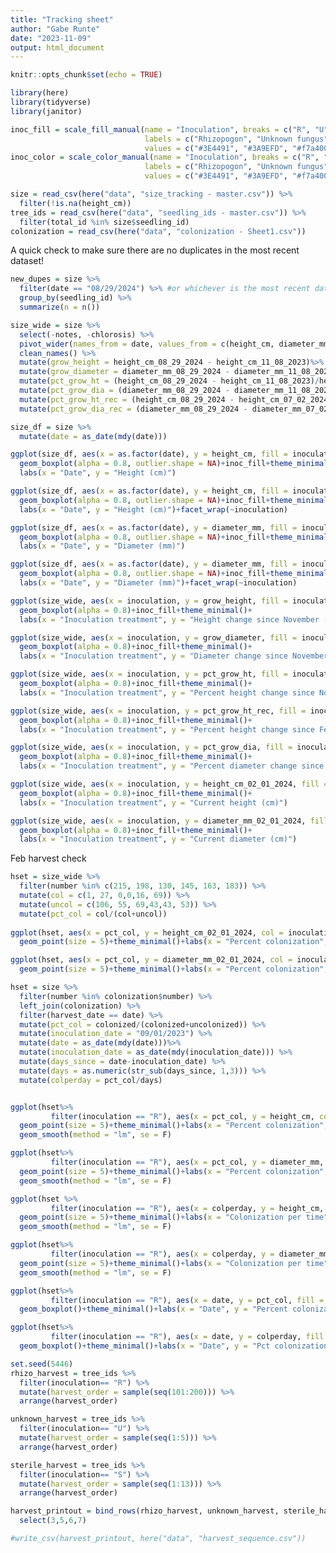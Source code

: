 ```yaml
---
title: "Tracking sheet"
author: "Gabe Runte"
date: "2023-11-09"
output: html_document
---
```


```r
knitr::opts_chunk$set(echo = TRUE)

library(here)
library(tidyverse)
library(janitor)

inoc_fill = scale_fill_manual(name = "Inoculation", breaks = c("R", "U", "S"), 
                              labels = c("Rhizopogon", "Unknown fungus", "Sterile"), 
                              values = c("#3E4491", "#3A9EFD", "#f7a400"))
inoc_color = scale_color_manual(name = "Inoculation", breaks = c("R", "U", "S"), 
                              labels = c("Rhizopogon", "Unknown fungus", "Sterile"), 
                              values = c("#3E4491", "#3A9EFD", "#f7a400"))
```

```r
size = read_csv(here("data", "size_tracking - master.csv")) %>% 
  filter(!is.na(height_cm)) 
tree_ids = read_csv(here("data", "seedling_ids - master.csv")) %>% 
  filter(total_id %in% size$seedling_id)
colonization = read_csv(here("data", "colonization - Sheet1.csv"))
```

A quick check to make sure there are no duplicates in the most recent dataset!
```r
new_dupes = size %>% 
  filter(date == "08/29/2024") %>% #or whichever is the most recent date
  group_by(seedling_id) %>% 
  summarize(n = n())
```



```r
size_wide = size %>% 
  select(-notes, -chlorosis) %>% 
  pivot_wider(names_from = date, values_from = c(height_cm, diameter_mm)) %>% 
  clean_names() %>% 
  mutate(grow_height = height_cm_08_29_2024 - height_cm_11_08_2023)%>% 
  mutate(grow_diameter = diameter_mm_08_29_2024 - diameter_mm_11_08_2023) %>% 
  mutate(pct_grow_ht = (height_cm_08_29_2024 - height_cm_11_08_2023)/height_cm_11_08_2023) %>% 
  mutate(pct_grow_dia = (diameter_mm_08_29_2024 - diameter_mm_11_08_2023)/diameter_mm_11_08_2023)%>% 
  mutate(pct_grow_ht_rec = (height_cm_08_29_2024 - height_cm_07_02_2024)/height_cm_07_02_2024) %>% 
  mutate(pct_grow_dia_rec = (diameter_mm_08_29_2024 - diameter_mm_07_02_2024)/diameter_mm_07_02_2024)

size_df = size %>% 
  mutate(date = as_date(mdy(date)))
```

```r


ggplot(size_df, aes(x = as.factor(date), y = height_cm, fill = inoculation))+
  geom_boxplot(alpha = 0.8, outlier.shape = NA)+inoc_fill+theme_minimal()+
  labs(x = "Date", y = "Height (cm)")

ggplot(size_df, aes(x = as.factor(date), y = height_cm, fill = inoculation))+
  geom_boxplot(alpha = 0.8, outlier.shape = NA)+inoc_fill+theme_minimal()+
  labs(x = "Date", y = "Height (cm)")+facet_wrap(~inoculation)

ggplot(size_df, aes(x = as.factor(date), y = diameter_mm, fill = inoculation))+
  geom_boxplot(alpha = 0.8, outlier.shape = NA)+inoc_fill+theme_minimal()+
  labs(x = "Date", y = "Diameter (mm)")

ggplot(size_df, aes(x = as.factor(date), y = diameter_mm, fill = inoculation))+
  geom_boxplot(alpha = 0.8, outlier.shape = NA)+inoc_fill+theme_minimal()+
  labs(x = "Date", y = "Diameter (mm)")+facet_wrap(~inoculation)

ggplot(size_wide, aes(x = inoculation, y = grow_height, fill = inoculation))+
  geom_boxplot(alpha = 0.8)+inoc_fill+theme_minimal()+
  labs(x = "Inoculation treatment", y = "Height change since November (cm)")

ggplot(size_wide, aes(x = inoculation, y = grow_diameter, fill = inoculation))+
  geom_boxplot(alpha = 0.8)+inoc_fill+theme_minimal()+
  labs(x = "Inoculation treatment", y = "Diameter change since November (cm)")

ggplot(size_wide, aes(x = inoculation, y = pct_grow_ht, fill = inoculation))+
  geom_boxplot(alpha = 0.8)+inoc_fill+theme_minimal()+
  labs(x = "Inoculation treatment", y = "Percent height change since November")

ggplot(size_wide, aes(x = inoculation, y = pct_grow_ht_rec, fill = inoculation))+
  geom_boxplot(alpha = 0.8)+inoc_fill+theme_minimal()+
  labs(x = "Inoculation treatment", y = "Percent height change since February")

ggplot(size_wide, aes(x = inoculation, y = pct_grow_dia, fill = inoculation))+
  geom_boxplot(alpha = 0.8)+inoc_fill+theme_minimal()+
  labs(x = "Inoculation treatment", y = "Percent diameter change since November")

ggplot(size_wide, aes(x = inoculation, y = height_cm_02_01_2024, fill = inoculation))+
  geom_boxplot(alpha = 0.8)+inoc_fill+theme_minimal()+
  labs(x = "Inoculation treatment", y = "Current height (cm)")

ggplot(size_wide, aes(x = inoculation, y = diameter_mm_02_01_2024, fill = inoculation))+
  geom_boxplot(alpha = 0.8)+inoc_fill+theme_minimal()+
  labs(x = "Inoculation treatment", y = "Current diameter (cm)")


```
Feb harvest check
```r
hset = size_wide %>% 
  filter(number %in% c(215, 198, 130, 145, 163, 183)) %>% 
  mutate(col = c(1, 27, 0,0,16, 69)) %>% 
  mutate(uncol = c(106, 55, 69,43,43, 53)) %>%
  mutate(pct_col = col/(col+uncol))
  
ggplot(hset, aes(x = pct_col, y = height_cm_02_01_2024, col = inoculation))+
  geom_point(size = 5)+theme_minimal()+labs(x = "Percent colonization", y = "Height (cm)")+inoc_color

ggplot(hset, aes(x = pct_col, y = diameter_mm_02_01_2024, col = inoculation))+
  geom_point(size = 5)+theme_minimal()+labs(x = "Percent colonization", y = "Diameter (mm)")+inoc_color
```

```r
hset = size %>% 
  filter(number %in% colonization$number) %>% 
  left_join(colonization) %>% 
  filter(harvest_date == date) %>% 
  mutate(pct_col = colonized/(colonized+uncolonized)) %>% 
  mutate(inoculation_date = "09/01/2023") %>% 
  mutate(date = as_date(mdy(date)))%>% 
  mutate(inoculation_date = as_date(mdy(inoculation_date))) %>% 
  mutate(days_since = date-inoculation_date) %>% 
  mutate(days = as.numeric(str_sub(days_since, 1,3))) %>% 
  mutate(colperday = pct_col/days)


ggplot(hset%>% 
         filter(inoculation == "R"), aes(x = pct_col, y = height_cm, col = as.factor(date)))+
  geom_point(size = 5)+theme_minimal()+labs(x = "Percent colonization", y = "Height (cm)")+
  geom_smooth(method = "lm", se = F)

ggplot(hset%>% 
         filter(inoculation == "R"), aes(x = pct_col, y = diameter_mm, col = as.factor(date)))+
  geom_point(size = 5)+theme_minimal()+labs(x = "Percent colonization", y = "Diameter (mm)")+
  geom_smooth(method = "lm", se = F)

ggplot(hset %>% 
         filter(inoculation == "R"), aes(x = colperday, y = height_cm, col = as.factor(date)))+
  geom_point(size = 5)+theme_minimal()+labs(x = "Colonization per time", y = "Height (cm)")+
  geom_smooth(method = "lm", se = F)

ggplot(hset%>% 
         filter(inoculation == "R"), aes(x = colperday, y = diameter_mm, col = as.factor(date)))+
  geom_point(size = 5)+theme_minimal()+labs(x = "Colonization per time", y = "Diameter (mm)")+
  geom_smooth(method = "lm", se = F)

ggplot(hset%>% 
         filter(inoculation == "R"), aes(x = date, y = pct_col, fill = as.factor(date)))+
  geom_boxplot()+theme_minimal()+labs(x = "Date", y = "Percent colonization")

ggplot(hset%>% 
         filter(inoculation == "R"), aes(x = date, y = colperday, fill = as.factor(date)))+
  geom_boxplot()+theme_minimal()+labs(x = "Date", y = "Pct colonization per day")
```



```r
set.seed(5446)
rhizo_harvest = tree_ids %>% 
  filter(inoculation== "R") %>% 
  mutate(harvest_order = sample(seq(101:200))) %>% 
  arrange(harvest_order)

unknown_harvest = tree_ids %>% 
  filter(inoculation== "U") %>% 
  mutate(harvest_order = sample(seq(1:5))) %>% 
  arrange(harvest_order)

sterile_harvest = tree_ids %>% 
  filter(inoculation== "S") %>% 
  mutate(harvest_order = sample(seq(1:13))) %>% 
  arrange(harvest_order)

harvest_printout = bind_rows(rhizo_harvest, unknown_harvest, sterile_harvest) %>% 
  select(3,5,6,7)

#write_csv(harvest_printout, here("data", "harvest_sequence.csv"))
```